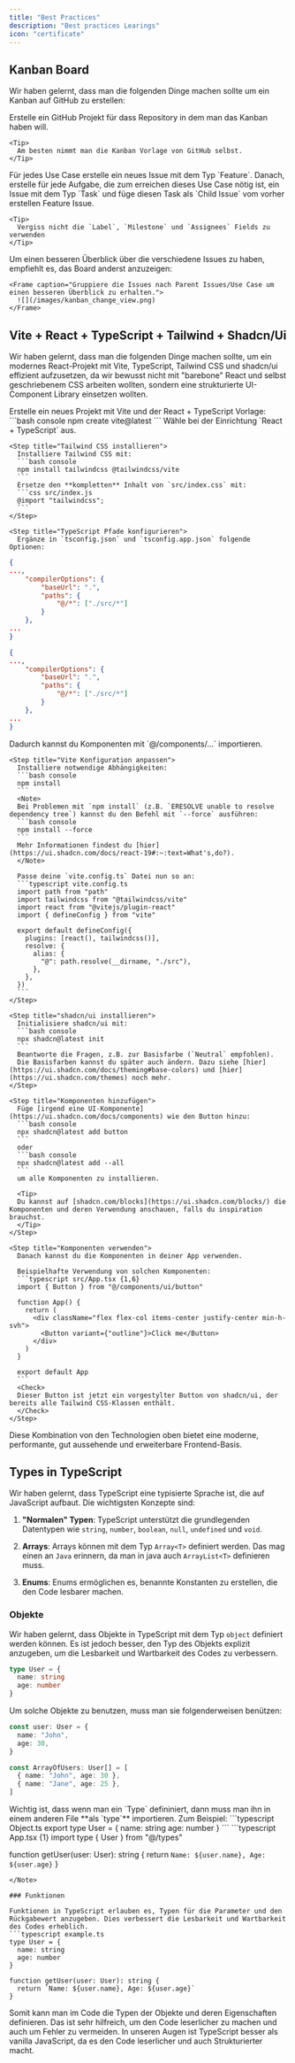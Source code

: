```yaml
---
title: "Best Practices"
description: "Best practices Learings"
icon: "certificate"
---
```


## Kanban Board

Wir haben gelernt, dass man die folgenden Dinge machen sollte um ein Kanban auf GitHub zu erstellen:

<Steps>
  <Step title="Erstelle ein GitHub Projekt">
    Erstelle ein GitHub Projekt für dass Repository in dem man das Kanban haben will.

    <Tip>
      Am besten nimmt man die Kanban Vorlage von GitHub selbst.
    </Tip>
  </Step>
  <Step title="Issues erstellen">
    Für jedes Use Case erstelle ein neues Issue mit dem Typ `Feature`. Danach, erstelle für jede Aufgabe, die zum erreichen dieses Use Case nötig ist, ein Issue mit dem Typ `Task` und füge diesen Task als `Child Issue` vom vorher erstellen Feature Issue.

    <Tip>
      Vergiss nicht die `Label`, `Milestone` und `Assignees` Fields zu verwenden
    </Tip>
  </Step>
  <Step title="Ändere die Standardansicht">
    Um einen besseren Überblick über die verschiedene Issues zu haben, empfiehlt es, das Board anderst anzuzeigen:

    <Frame caption="Gruppiere die Issues nach Parent Issues/Use Case um einen besseren Überblick zu erhalten.">
      ![](/images/kanban_change_view.png)
    </Frame>
  </Step>
</Steps>

## Vite + React + TypeScript + Tailwind + Shadcn/Ui
Wir haben gelernt, dass man die folgenden Dinge machen sollte, um ein modernes React-Projekt mit Vite, TypeScript, Tailwind CSS und shadcn/ui effizient aufzusetzen, da wir   bewusst nicht mit "barebone" React und selbst geschriebenem CSS arbeiten wollten, sondern eine strukturierte UI-Component Library einsetzen wollten.

  <Steps>
    <Step title="Projekt erstellen">
      Erstelle ein neues Projekt mit Vite und der React + TypeScript Vorlage:
      ```bash console
      npm create vite@latest
      ```
      Wähle bei der Einrichtung `React + TypeScript` aus.
    </Step>

    <Step title="Tailwind CSS installieren">
      Installiere Tailwind CSS mit:
      ```bash console
      npm install tailwindcss @tailwindcss/vite
      ```
      Ersetze den **kompletten** Inhalt von `src/index.css` mit:
      ```css src/index.js
      @import "tailwindcss";
      ```
    </Step>

    <Step title="TypeScript Pfade konfigurieren">
      Ergänze in `tsconfig.json` und `tsconfig.app.json` folgende Optionen:

<CodeGroup>
  

```json tsconfig.json {3-8}
{
...,
    "compilerOptions": {
        "baseUrl": ".",
        "paths": {
            "@/*": ["./src/*"]
        }
    },
...
}
```

```json tsconfig.app.json {3-8}
{
...,
    "compilerOptions": {
        "baseUrl": ".",
        "paths": {
            "@/*": ["./src/*"]
        }
    },
...
}
```
</CodeGroup>
      Dadurch kannst du Komponenten mit `@/components/...` importieren.
    </Step>

    <Step title="Vite Konfiguration anpassen">
      Installiere notwendige Abhängigkeiten:
      ```bash console
      npm install
      ```
      <Note>
      Bei Problemen mit `npm install` (z.B. `ERESOLVE unable to resolve dependency tree`) kannst du den Befehl mit `--force` ausführen:
      ```bash console
      npm install --force
      ```
      Mehr Informationen findest du [hier](https://ui.shadcn.com/docs/react-19#:~:text=What's,do?).
      </Note>

      Passe deine `vite.config.ts` Datei nun so an:
      ```typescript vite.config.ts
      import path from "path"
      import tailwindcss from "@tailwindcss/vite"
      import react from "@vitejs/plugin-react"
      import { defineConfig } from "vite"

      export default defineConfig({
        plugins: [react(), tailwindcss()],
        resolve: {
          alias: {
            "@": path.resolve(__dirname, "./src"),
          },
        },
      })
      ```
    </Step>

    <Step title="shadcn/ui installieren">
      Initialisiere shadcn/ui mit:
      ```bash console
      npx shadcn@latest init
      ```
      Beantworte die Fragen, z.B. zur Basisfarbe (`Neutral` empfohlen).
      Die Basisfarben kannst du später auch ändern. Dazu siehe [hier](https://ui.shadcn.com/docs/theming#base-colors) und [hier](https://ui.shadcn.com/themes) noch mehr.
    </Step>

    <Step title="Komponenten hinzufügen">
      Füge [irgend eine UI-Komponente](https://ui.shadcn.com/docs/components) wie den Button hinzu:
      ```bash console
      npx shadcn@latest add button
      ```
      oder
      ```bash console
      npx shadcn@latest add --all
      ```
      um alle Komponenten zu installieren.

      <Tip>
      Du kannst auf [shadcn.com/blocks](https://ui.shadcn.com/blocks/) die Komponenten und deren Verwendung anschauen, falls du inspiration brauchst.
      </Tip>
    </Step>

    <Step title="Komponenten verwenden">
      Danach kannst du die Komponenten in deiner App verwenden.

      Beispielhafte Verwendung von solchen Komponenten:
      ```typescript src/App.tsx {1,6}
      import { Button } from "@/components/ui/button"

      function App() {
        return (
          <div className="flex flex-col items-center justify-center min-h-svh">
            <Button variant={"outline"}>Click me</Button>
          </div>
        )
      }

      export default App
      ```
      <Check>
      Dieser Button ist jetzt ein vorgestylter Button von shadcn/ui, der bereits alle Tailwind CSS-Klassen enthält.
      </Check>
    </Step>
  </Steps>

Diese Kombination von den Technologien oben bietet eine moderne, performante, gut aussehende und erweiterbare Frontend-Basis.

## Types in TypeScript

Wir haben gelernt, dass TypeScript eine typisierte Sprache ist, die auf JavaScript aufbaut. Die wichtigsten Konzepte sind:

1. **"Normalen" Typen**: TypeScript unterstützt die grundlegenden Datentypen wie `string`, `number`, `boolean`, `null`, `undefined` und `void`.

2. **Arrays**: Arrays können mit dem Typ `Array<T>` definiert werden. Das mag einen an `Java` erinnern, da man in java auch `ArrayList<T>` definieren muss.

3. **Enums**: Enums ermöglichen es, benannte Konstanten zu erstellen, die den Code lesbarer machen.

### Objekte

Wir haben gelernt, dass Objekte in TypeScript mit dem Typ `object` definiert werden können. Es ist jedoch besser, den Typ des Objekts explizit anzugeben, um die Lesbarkeit und Wartbarkeit des Codes zu verbessern.

```typescript example.ts
type User = {
  name: string
  age: number
}
```

Um solche Objekte zu benutzen, muss man sie folgenderweisen benützen:
```typescript example.ts
const user: User = {
  name: "John",
  age: 30,
}

const ArrayOfUsers: User[] = [
  { name: "John", age: 30 },
  { name: "Jane", age: 25 },
]
```


<Note>
  Wichtig ist, dass wenn man ein `Type` defininiert, dann muss man ihn in einem anderen File **als `type`** importieren. Zum Beispiel:
```typescript Object.ts
export type User = {
  name: string
  age: number
}
```
```typescript App.tsx {1}
import type { User } from "@/types"

function getUser(user: User): string {
  return `Name: ${user.name}, Age: ${user.age}`
}
```
</Note>

### Funktionen

Funktionen in TypeScript erlauben es, Typen für die Parameter und den Rückgabewert anzugeben. Dies verbessert die Lesbarkeit und Wartbarkeit des Codes erheblich.
```typescript example.ts
type User = {
  name: string
  age: number
}

function getUser(user: User): string {
  return `Name: ${user.name}, Age: ${user.age}`
}
```

Somit kann man im Code die Typen der Objekte und deren Eigenschaften definieren. Das ist sehr hilfreich, um den Code leserlicher zu machen und auch um Fehler zu vermeiden. In unseren Augen ist TypeScript besser als vanilla JavaScript, da es den Code leserlicher und auch Strukturierter macht. 

